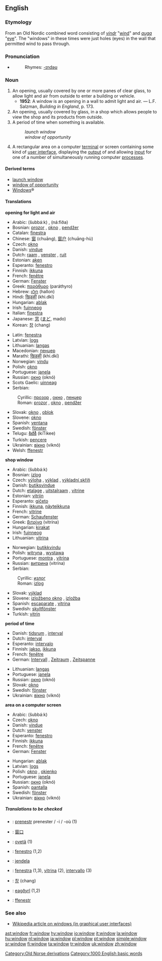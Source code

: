 {{wikipedia}}
==English==

{{rank|write|caught|below|653|window|instead|giving|presence}}

===Etymology===
From an Old Nordic combined word consisting of ''[[vindr]]'' "[[wind#Noun|wind]]" and ''[[auga]]'' "[[eye]]". The "windows" in these times were just holes (eyes) in the wall that permitted wind to pass through.

===Pronunciation===
*{{audio|en-us-window.ogg|Audio (US)}}
*:Rhymes: [[Rhymes:English:-ɪndəʊ|-ɪndəʊ]]

===Noun===
{{en-noun}}

# An opening, usually covered by one or more panes of clear glass, to allow light and air from outside to enter a building or vehicle.
#* '''1952''': A window is an opening in a wall to admit light and air. &mdash; L.F. Salzman, ''Building in England'', p. 173.
# An opening, usually covered by glass, in a shop which allows people to view the shop and its products from outside.
# A period of time when something is available.
#: ''launch window''
#: ''window of opportunity''
# {{GUI}} A rectangular area on a computer [[terminal]] or screen containing some kind of [[user interface]], displaying the [[output]] of and allowing [[input]] for one of a number of simultaneously running computer [[process]]es.

====Derived terms====
*[[launch window]]
*[[window of opportunity]]
*[[Windows]]&reg;<!--operating system-->

====Translations====
'''opening for light and air'''
{{top}}
*Arabic: {{ARchar|[[شباك]]}} (šubbá:k) {{m}}, {{ARchar|[[نافذة]]}} (ná:fiða) {{f}}
*Bosnian: [[prozor#Bosnian|prozor]] {{m}}, [[okno#Bosnian|okno]] {{n}}, [[pendžer#Bosnian|pendžer]] {{m}}
*Catalan: [[finestra]] {{f}}
*Chinese: [[窗]] (chuāng), [[窗户]] (chuāng-hù)
*Czech: [[okno]] {{n}}
*Danish: [[vindue]] {{n}}
*Dutch: [[raam]] {{n}}, [[venster]] {{n}}, [[ruit]] {{f}}
*Estonian: [[aken]] {{f}}
*Esperanto: [[fenestro]]
*Finnish: [[ikkuna]]
*French: [[fenêtre]] {{f}}
*German: [[Fenster]] {{n}}
*Greek: [[παράθυρο]] (paráthyro) {{n}}
*Hebrew: [[חלון]] (hallon) {{m}}
*Hindi: [[खिड़की]] (khi.dkī)
*Hungarian: [[ablak]]
*Irish: [[fuinneog]] {{f}}
*Italian: [[finestra]] {{f}}
*Japanese: [[窓]] ([[まど]], mado)
*Korean: [[창]] (chang)
{{mid}}
*Latin: [[fenestra]] {{f}}
*Latvian: [[logs]] {{m}}
*Lithuanian: [[langas]] {{m}}
*Macedonian: [[пенџер#Macedonian|пенџер]] {{m}}
*Marathi: [[खिडकी]] (khi.dkī)
*Norwegian: [[vindu]] {{n}}
*Polish: [[okno]] {{n}}
*Portuguese: [[janela]] {{f}}
*Russian: [[окно]] (oknó) {{n}}
*Scots Gaelic: [[uinneag]] {{f}}
*Serbian:
:Cyrillic: [[прозор#Serbian|прозор]] {{m}}, [[окно#Serbian|окно]] {{n}}, [[пенџер#Serbian|пенџер]] {{m}}
:Roman: [[prozor#Serbian|prozor]] {{m}}, [[okno#Serbian|okno]] {{n}}, [[pendžer#Serbian|pendžer]] {{m}}
*Slovak: [[okno#Slovak|okno]] {{n}}, [[oblok#Slovak|oblok]] {{m}}
*Slovene: [[okno]] {{n}}
*Spanish: [[ventana]] {{f}}
*Swedish: [[fönster]] {{n}}
*Telugu: [[కిటికీ]] (kiTikee)
*Turkish: [[pencere]]
*Ukrainian: [[вікно]] (viknó) {{n}}
*Welsh: [[ffenestr]]
{{bottom}}

'''shop window'''
{{top}}
*Arabic: {{ARchar|[[شباك]]}} (šubbá:k) {{m}}
*Bosnian: [[izlog#Bosnian|izlog]] {{m}}
*Czech: [[výloha]] {{f}}, [[výklad]] {{m}}, [[výkladní skříň]] {{f}}
*Danish: [[butiksvindue]] {{n}}
*Dutch: [[etalage]] {{f}}, [[uitstalraam]] {{n}}, [[vitrine#Dutch|vitrine]] {{f}}
*Estonian: [[vitriin]] {{f}}
*Esperanto: [[gičeto]]
*Finnish: [[ikkuna]], [[näyteikkuna]]
*French: [[vitrine]] {{f}}
*German: [[Schaufenster]] {{n}}
*Greek: [[βιτρίνα]] (vitrína) {{f}}
*Hungarian: [[kirakat]]
*Irish: [[fuinneog]] {{f}}
*Lithuanian: [[vitrina]] {{f}}
{{mid}}
*Norwegian: [[butikkvindu]] {{n}}
*Polish: [[witryna]] {{f}}, [[wystawa]] {{f}}
*Portuguese: [[montra]] {{f}}, [[vitrina]] {{f}}
*Russian: [[витрина]] (vitrína) {{f}}
*Serbian:
:Cyrillic: [[излог#Serbian|излог]] {{m}}
:Roman: [[izlog#Serbian|izlog]] {{m}}
*Slovak: [[výklad#Slovak|výklad]] {{m}}
*Slovene: [[izložbeno okno]] {{n}}, [[izložba]] {{f}}
*Spanish: [[escaparate]] {{m}}, [[vitrina]] {{f}}
*Swedish: [[skyltfönster]] {{n}}
*Turkish: [[vitrin]]
{{bottom}}

'''period of time'''
{{top}}
*Danish: [[tidsrum]] {{n}}, [[interval]] {{n}}
*Dutch: [[interval]] {{n}}
*Esperanto: [[intervalo]]
*Finnish: [[jakso]], [[ikkuna]]
*French: [[fenêtre]] {{f}}
*German: [[Intervall]] {{n}}, [[Zeitraum]] {{m}}, [[Zeitspanne]] {{f}}
{{mid}}
*Lithuanian: [[langas]] {{m}}
*Portuguese: [[janela]] {{f}}
*Russian: [[окно]] (oknó) {{n}}
*Slovak: [[okno#Slovak|okno]] {{n}}
*Swedish: [[fönster]] {{n}}
*Ukrainian: [[вікно]] (viknó) {{n}}
{{bottom}}

'''area on a computer screen'''
{{top}}
*Arabic: {{ARchar|[[شباك]]}} (šubbá:k) {{m}}
*Czech: [[okno]] {{n}}
*Danish: [[vindue]] {{n}}
*Dutch: [[venster]] {{n}}
*Esperanto: [[fenestro]]
*Finnish: [[ikkuna]]
*French: [[fenêtre]] {{f}}
*German: [[Fenster]] {{n}}
{{mid}}
*Hungarian: [[ablak]]
*Latvian: [[logs]] {{m}}
*Polish: [[okno]] {{n}}, [[okienko]] {{n}}
*Portuguese: [[janela]] {{f}}
*Russian: [[окно]] (oknó) {{n}}
*Spanish: [[pantalla]] {{f}}
*Swedish: [[fönster]] {{n}}
*Ukrainian: [[вікно]] (viknó) {{n}}
{{bottom}}

=====Translations to be checked=====
<!--Remove this section once all of the translations below have been moved into the tables above.-->
{{checktrans}}

*{{ttbc|Breton}}: [[prenestr]] {{m}} prenester / -i / -où {{p}} (1)
*{{ttbc|Chinese}}: [[窗口]]
*{{ttbc|Guaraní}}: [[ovetã]] (1)
*{{ttbc|Ido}}: [[fenestro]] (1,2)
*{{ttbc|Indonesian}}: [[jendela]]
*{{ttbc|Interlingua}}: [[fenestra]] (1,3), [[vitrina]] (2), [[intervallo]] (3)
*{{ttbc|Korean}}: [[창]] (chang)
*{{ttbc|Old English}}: [[eagðyrl]] (1,2)
*{{ttbc|Welsh}}: [[ffenestr]]

===See also===
*[[w:window_(computing)|Wikipedia article on windows (in graphical user interfaces)]]

[[Category:Old Norse derivations]]
[[Category:1000 English basic words]]

[[ast:window]]
[[fr:window]]
[[hy:window]]
[[io:window]]
[[it:window]]
[[la:window]]
[[hu:window]]
[[nl:window]]
[[ja:window]]
[[pl:window]]
[[pt:window]]
[[simple:window]]
[[sr:window]]
[[fi:window]]
[[ta:window]]
[[tr:window]]
[[uk:window]]
[[zh:window]]